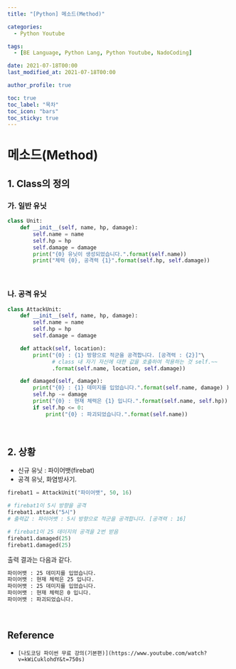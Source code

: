 ```yaml
---
title: "[Python] 메소드(Method)"

categories:
  - Python Youtube

tags:
  - [BE Language, Python Lang, Python Youtube, NadoCoding]

date: 2021-07-18T00:00
last_modified_at: 2021-07-18T00:00

author_profile: true

toc: true
toc_label: "목차"
toc_icon: "bars"
toc_sticky: true
---
```


# 메소드(Method)

## 1. Class의 정의

### 가. 일반 유닛

```python
class Unit:
    def __init__(self, name, hp, damage):
        self.name = name
        self.hp = hp
        self.damage = damage
        print("{0} 유닛이 생성되었습니다.".format(self.name))
        print("체력 {0}, 공격력 {1}".format(self.hp, self.damage))
```

<br />

### 나. 공격 유닛

```python
class AttackUnit:
    def __init__(self, name, hp, damage):
        self.name = name
        self.hp = hp
        self.damage = damage

    def attack(self, location):
        print("{0} : {1} 방향으로 적군을 공격합니다. [공격력 : {2}]"\
              # class 내 자기 자신에 대한 값을 호출하여 적용하는 것 self.~~
              .format(self.name, location, self.damage))

    def damaged(self, damage):
        print("{0} : {1} 데미지를 입었습니다.".format(self.name, damage) )
        self.hp -= damage
        print("{0} : 현재 체력은 {1} 입니다.".format(self.name, self.hp))
        if self.hp <= 0:
            print("{0} : 파괴되었습니다.".format(self.name))
```

<br />

## 2. 상황

- 신규 유닛 : 파이어뱃(firebat)
- 공격 유닛, 화염방사기.

```python
firebat1 = AttackUnit("파이어뱃", 50, 16)

# firebat1이 5시 방향을 공격
firebat1.attack("5시")
# 출력값 : 파이어뱃 : 5시 방향으로 적군을 공격합니다. [공격력 : 16]

# firebat1이 25 데이지의 공격을 2번 받음
firebat1.damaged(25)
firebat1.damaged(25)
```

출력 결과는 다음과 같다.

```markdown
파이어뱃 : 25 데미지를 입었습니다.
파이어뱃 : 현재 체력은 25 입니다.
파이어뱃 : 25 데미지를 입었습니다.
파이어뱃 : 현재 체력은 0 입니다.
파이어뱃 : 파괴되었습니다.
```

<br />

## Reference

- `[나도코딩 파이썬 무료 강의(기본편)](https://www.youtube.com/watch?v=kWiCuklohdY&t=750s)`
